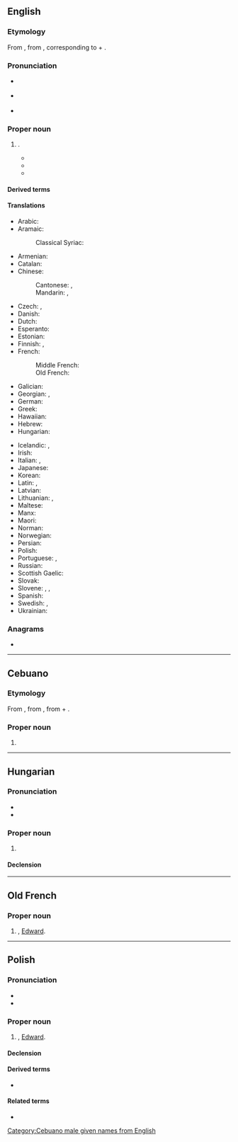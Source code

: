 ==English==
{{wikipedia}}

===Etymology===
From {{inh|en|ang|Ēadweard}}, from {{inh|en|gem-pro|*Audawarduz}}, corresponding to {{m|en|ed||wealth, riches}} + {{m|en|ward||ward, guard}}.

===Pronunciation===
* {{a|RP}} {{IPA|/ˈɛdwəd/|lang=en}}
* {{a|US}} {{IPA|/ˈɛdwɚd/|lang=en}}
* {{hyphenation|Ed|ward|lang=en}}

===Proper noun===
{{en-proper noun}}

# {{given name|male|from=Old English}}.
#* {{quote-book|year=1605|author=William Camden|title=Remains Concerning Britain|publisher=John Russell Smith|year_published=1870|page=77|passage=The Christian humility of King '''Edward''' the Confessour brought such credit to this name, that since that time it hath been most usual in all estates.}}
#* {{quote-book|year=1765|author=Laurence Sterne|title=Tristram Shandy|volume_plain=Book IV|chapter=8|passage=Heaven is my witness! that in the warmest transport of my wishes for the prosperity of my child, I never once wished to crown his head with more glory and honour than what George or '''Edward''' would have spread around it.}}
#* {{quote-book|year=1994|author=[[w:Caroline Knapp|Caroline Knapp]]|title=The Merry Recluse: A Life in Essays|publisher=Counterpoint Press|year_published=2004|isbn=1582433135|page=169|passage=There's a world of difference between the name '''Edward''', which sounds rather regal and stuffy (Edwardian) and the name Eddie, which sounds like a guy on the bus.}}

====Derived terms====
{{der3|lang=en|[[Ed]]
|[[Eddie]]
|[[Eddy]]
|[[Ned]]
|[[Prince Edward County]]
|[[Ted]]
|[[Teddie]]
|[[Teddy]]}}

====Translations====
{{trans-top|male given name}}
* Arabic: {{t|ar|إِدْوَارْد|m}}
* Aramaic:
*: Classical Syriac: {{t|syc|ܐܕܘܪܕ|m|tr=ʔedwa:rd|sc=Syrc}}
* Armenian: {{t|hy|Էդվարդ}}
* Catalan: {{t|ca|Eduard}}
* Chinese:
*: Cantonese: {{t|yue|愛德華}}, {{t|yue|爱德华|tr=oi3 dak1 waa4}}
*: Mandarin: {{t+|cmn|愛德華}}, {{t+|cmn|爱德华|tr=Àidéhuá}}
* Czech: {{t|cs|Edvard|m}}, {{t+|cs|Eduard|m}}
* Danish: {{t|da|Edvard}}
* Dutch: {{t+|nl|Edward}}
* Esperanto: {{t|eo|Eduardo}}
* Estonian: {{t|et|Eduard}}
* Finnish: {{t+|fi|Edvard}}, {{t+|fi|Eetu}}
* French: {{t+|fr|Édouard}}
*: Middle French: {{t|frm|Edouard}}
*: Old French: {{t|fro|Edward}}
* Galician: {{t+|gl|Eduardo}}
* Georgian: {{t|ka|ედუარდი}}, {{t|ka|ედვარდი}}
* German: {{t+|de|Eduard}}
* Greek: {{t+|el|Εδουάρδος|m}}
* Hawaiian: {{t|haw|Ekewaka}}
* Hebrew: {{t|he|אדוארד|m|tr=edvard|sc=Hebr}}
* Hungarian: {{t+|hu|Edvárd}}
{{trans-mid}}
* Icelandic: {{t+|is|Eðvarð}}, {{t+|is|Játvarður|m}}
* Irish: {{t|ga|Éadbhard}}
* Italian: {{t+|it|Edoardo}}, {{t+|it|Eduardo}}
* Japanese: {{t|ja|エドワード|tr=Edowādo}}
* Korean: {{t-needed|ko}}
* Latin: {{t|la|Eduardus}}, {{t|la|Edwardus|m}}
* Latvian: {{t|lv|Eduards}}
* Lithuanian: {{t+|lt|Eduardas}}, {{t+|lt|Edvardas}}
* Maltese: {{t|mt|Dwardu}}
* Manx: {{t|gv|Edard}}
* Maori: {{t|mi|Eruera}}
* Norman: {{t|nrf|Êdouard|m}}
* Norwegian: {{t+|no|Edvard}}
* Persian: {{t|fa|ادوارد|tr=Edvârd|sc=fa-Arab}}
* Polish: {{t+|pl|Edward|m-pr}}
* Portuguese: {{t+|pt|Eduardo}}, {{t+|pt|Duarte}}
* Russian: {{t+|ru|Э́дуард}}
* Scottish Gaelic: {{t|gd|Eideard}}
* Slovak: {{t|sk|Eduard}}
* Slovene: {{t+|sl|Édvard|m}}, {{t|sl|Édi|m}}, {{t|sl|Édo|m}}
* Spanish: {{t+|es|Eduardo}}
* Swedish: {{t+|sv|Edvard}}, {{t+|sv|Edward}}
* Ukrainian: {{t|uk|Едуард|tr=Edouard|sc=Cyrl}}
{{trans-bottom}}

===Anagrams===
* {{anagrams|en|drawed|wadder|warded}}

----

==Cebuano==

===Etymology===
From {{der|ceb|en|Edward}}, from {{der|ceb|ang|Ēadweard}}, from {{m|ang|eād||rich}} + {{m|ang|weard||guard}}.

===Proper noun===
{{head|ceb|noun}}

# {{given name|male|from=Old English|lang=ceb|dot=|A=a}}

[[Category:Cebuano male given names from English]]

----

==Hungarian==

===Pronunciation===
* {{hu-IPA|edvárd}}
* {{hyphenation|Ed|ward|lang=hu}}

===Proper noun===
{{head|hu|proper noun}}

# {{l|en|Edward}}

====Declension====
{{hu-infl-nom|Edwardo|o}}{{hu-pos-otok|Edward|j|jai}}

----

==Old French==

===Proper noun===
{{fro-proper noun|m}}

# {{given name|male|lang=fro}}, [[#English|Edward]].

----

==Polish==

===Pronunciation===
* {{pl-IPA}}
* {{audio|Pl-Edward.ogg|Audio|lang=pl}}

===Proper noun===
{{head|pl|proper noun|g=m}}

# {{given name|male|lang=pl}}, [[#English|Edward]].

====Declension====
{{pl-decl-noun
|Edward|Edwardowie
|Edwarda|Edwardów
|Edwardowi|Edwardom
|Edwarda|Edwardów
|Edwardem|Edwardami
|Edwardzie|Edwardach
|Edwardzie|Edwardowie
}}

====Derived terms====
* {{l|pl|Edek}}

====Related terms====
* {{l|pl|Edwarda|g=f}}